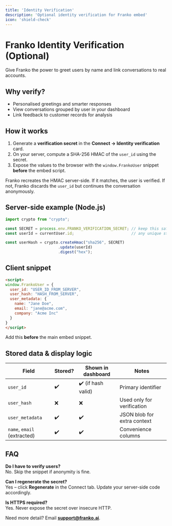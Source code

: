 ```yaml
---
title: 'Identity Verification'
description: 'Optional identity verification for Franko embed'
icon: 'shield-check'
---
```


# Franko Identity Verification (Optional)

Give Franko the power to greet users by name and link conversations to real accounts.

## Why verify?

* Personalised greetings and smarter responses
* View conversations grouped by user in your dashboard
* Link feedback to customer records for analysis

## How it works

1. Generate a **verification secret** in the **Connect → Identity verification** card.
2. On your server, compute a SHA-256 HMAC of the `user_id` using the secret.
3. Expose the values to the browser with the `window.FrankoUser` snippet **before** the embed script.

Franko recreates the HMAC server-side. If it matches, the user is verified. If not, Franko discards the `user_id` but continues the conversation anonymously.

## Server-side example (Node.js)

```js
import crypto from "crypto";

const SECRET = process.env.FRANKO_VERIFICATION_SECRET; // keep this safe!
const userId = currentUser.id;                         // any unique string/UUID

const userHash = crypto.createHmac("sha256", SECRET)
                       .update(userId)
                       .digest("hex");
```

## Client snippet

```html
<script>
window.FrankoUser = {
  user_id: "USER_ID_FROM_SERVER",
  user_hash: "HASH_FROM_SERVER",
  user_metadata: {
    name: "Jane Doe",
    email: "jane@acme.com",
    company: "Acme Inc"
  }
}
</script>
```

Add this **before** the main embed snippet.

## Stored data & display logic

| Field | Stored? | Shown in dashboard | Notes |
|-------|---------|--------------------|-------|
| `user_id` | ✔️ | ✔️ (if hash valid) | Primary identifier |
| `user_hash` | ❌ | ❌ | Used only for verification |
| `user_metadata` | ✔️ | ✔️ | JSON blob for extra context |
| `name`, `email` (extracted) | ✔️ | ✔️ | Convenience columns |

## FAQ

**Do I have to verify users?**  
No. Skip the snippet if anonymity is fine.

**Can I regenerate the secret?**  
Yes – click **Regenerate** in the Connect tab. Update your server-side code accordingly.

**Is HTTPS required?**  
Yes. Never expose the secret over insecure HTTP.

Need more detail? Email **support@franko.ai**. 